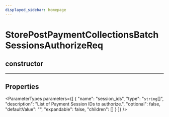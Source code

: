 ```yaml
---
displayed_sidebar: homepage
---
```



# StorePostPaymentCollectionsBatchSessionsAuthorizeReq

## constructor

___

## Properties

<ParameterTypes parameters={[
  {
    "name": "session_ids",
    "type": "`string`[]",
    "description": "List of Payment Session IDs to authorize.",
    "optional": false,
    "defaultValue": "",
    "expandable": false,
    "children": []
  }
]} />
